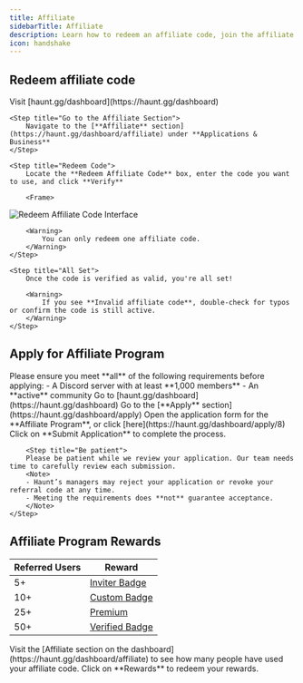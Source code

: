 ---
title: Affiliate
sidebarTitle: Affiliate
description: Learn how to redeem an affiliate code, join the affiliate program on haunt.gg, and start earning rewards
icon: handshake
---

## Redeem affiliate code

<Steps>
    <Step title="Open the Dashboard">  
        Visit [haunt.gg/dashboard](https://haunt.gg/dashboard)  
    </Step>  

    <Step title="Go to the Affiliate Section">  
        Navigate to the [**Affiliate** section](https://haunt.gg/dashboard/affiliate) under **Applications & Business**  
    </Step> 

    <Step title="Redeem Code">  
        Locate the **Redeem Affiliate Code** box, enter the code you want to use, and click **Verify**

        <Frame>
  ![Redeem Affiliate Code Interface](../images/redeem_affliliate_code.png)
</Frame>

        <Warning>
            You can only redeem one affiliate code.
        </Warning>
    </Step> 

    <Step title="All Set">  
        Once the code is verified as valid, you're all set!

        <Warning>
            If you see **Invalid affiliate code**, double-check for typos or confirm the code is still active.
        </Warning>
    </Step> 
</Steps>

## Apply for Affiliate Program

<Warning>  
Please ensure you meet **all** of the following requirements before applying:  
- A Discord server with at least **1,000 members**  
- An **active** community  
</Warning>

<Steps>  
    <Step title="Open the Dashboard">  
        Go to [haunt.gg/dashboard](https://haunt.gg/dashboard)  
    </Step>  
    <Step title="Navigate to the Apply Section">  
        Go to the [**Apply** section](https://haunt.gg/dashboard/apply)  
    </Step>  
    <Step title="Open the Affiliate Application">  
        Open the application form for the **Affiliate Program**, or click [here](https://haunt.gg/dashboard/apply/8)  
    </Step>  
    <Step title="Submit Your Application">  
        Click on **Submit Application** to complete the process.
        </Step>

        <Step title="Be patient">  
        Please be patient while we review your application. Our team needs time to carefully review each submission. 
        <Note>  
        - Haunt’s managers may reject your application or revoke your referral code at any time.  
        - Meeting the requirements does **not** guarantee acceptance.  
        </Note> 
    </Step>  
</Steps>

## Affiliate Program Rewards

| Referred Users | Reward                                                                 |
|----------------|------------------------------------------------------------------------|
| 5+             | [Inviter Badge](https://help.haunt.gg/customization/badges#inviter-badge)   |
| 10+            | [Custom Badge](https://help.haunt.gg/customization/badges#custom-badges)    |
| 25+            | [Premium](https://help.haunt.gg/guides/premium#premium-features)           |
| 50+            | [Verified Badge](https://help.haunt.gg/customization/badges#verified-badge) |

<Note>
    Visit the [Affiliate section on the dashboard](https://haunt.gg/dashboard/affiliate) to see how many people have used your affiliate code. Click on **Rewards** to redeem your rewards.
</Note>


